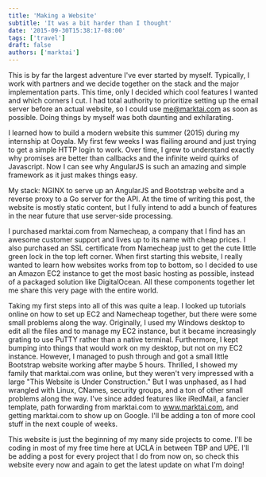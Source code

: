 ```yaml
---
title: 'Making a Website'
subtitle: 'It was a bit harder than I thought'
date: '2015-09-30T15:38:17-08:00'
tags: ['travel']
draft: false
authors: ['marktai']
---
```


This is by far the largest adventure I've ever started by myself.  Typically, I work with partners and we decide together on the stack and the major implementation parts.  This time, only I decided which cool features I wanted and which corners I cut.  I had total authority to prioritize setting up the email server before an actual website, so I could use me@marktai.com as soon as possible.  Doing things by myself was both daunting and exhilarating. 

I learned how to build a modern website this summer (2015) during my internship at Ooyala.  My first few weeks I was flailing around and just trying to get a simple HTTP login to work.  Over time, I grew to understand exactly why promises are better than callbacks and the infinite weird quirks of Javascript.  Now I can see why AngularJS is such an amazing and simple framework as it just makes things easy.

My stack: NGINX to serve up an AngularJS and Bootstrap website and a reverse proxy to a Go server for the API.  At the time of writing this post, the website is mostly static content, but I fully intend to add a bunch of features in the near future that use server-side processing.

I purchased marktai.com from Namecheap, a company that I find has an awesome customer support and lives up to its name with cheap prices.  I also purchased an SSL certificate from Namecheap just to get the cute little green lock in the top left corner.  When first starting this website, I really wanted to learn how websites works from top to bottom, so I decided to use an Amazon EC2 instance to get the most basic hosting as possible, instead of a packaged solution like DigitalOcean.  All these components together let me share this very page with the entire world.

Taking my first steps into all of this was quite a leap.  I looked up tutorials online on how to set up EC2 and Namecheap together, but there were some small problems along the way.  Originally, I used my Windows desktop to edit all the files and to manage my EC2 instance, but it became increasingly grating to use PuTTY rather than a native terminal.  Furthermore, I kept bumping into things that would work on my desktop, but not on my EC2 instance.  However, I managed to push through and got a small little Bootstrap website working after maybe 5 hours.  Thrilled, I showed my family that marktai.com was online, but they weren't very impressed with a large "This Website is Under Construction."  But I was unphased, as I had wrangled with Linux, CNames, security groups, and a ton of other small problems along the way.  I've since added features like iRedMail, a fancier template, path forwarding from marktai.com to www.marktai.com, and getting marktai.com to show up on Google.  I'll be adding a ton of more cool stuff in the next couple of weeks.

This website is just the beginning of my many side projects to come.  I'll be coding in most of my free time here at UCLA in between TBP and UPE.  I'll be adding a post for every project that I do from now on, so check this website every now and again to get the latest update on what I'm doing!
